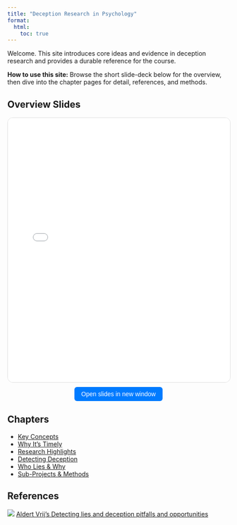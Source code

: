 ```yaml
---
title: "Deception Research in Psychology"
format:
  html:
    toc: true
---
```


Welcome. This site introduces core ideas and evidence in deception research and provides a durable reference for the course.

::: callout-note
**How to use this site:** Browse the short slide-deck below for the overview, then dive into the chapter pages for detail, references, and methods.
:::

## Overview Slides

<iframe src="slides/slides.html" width="100%" height="600" style="border:1px solid #ddd;border-radius:12px;">

</iframe>

::: {style="text-align: center; margin-top: 10px;"}
<button onclick="window.open('slides/slides.html', '_blank')" style="padding: 8px 16px; background-color: #007bff; color: white; border: none; border-radius: 6px; cursor: pointer; font-size: 14px;"> Open slides in new window </button>
:::

## Chapters

-   [Key Concepts](chapters/key-concepts.qmd)\
-   [Why It's Timely](chapters/why-timely.qmd)\
-   [Research Highlights](chapters/research-highlights.qmd)\
-   [Detecting Deception](chapters/detection.qmd)\
-   [Who Lies & Why](chapters/who-lies.qmd)\
-   [Sub-Projects & Methods](chapters/methods-subprojects.qmd)

## References

![](images/vrij_deceit.png) [Aldert Vrij's Detecting lies and deception pitfalls and opportunities](https://librarysearch.gold.ac.uk/permalink/f/s9ouig/44GOL_SYMPHONY246208)
